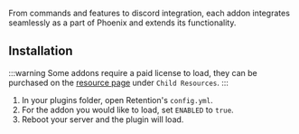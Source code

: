 
From commands and features to discord integration, 
each addon integrates seamlessly as a part of Phoenix and extends its functionality.

## Installation

:::warning
Some addons require a paid license to load, they can be purchased on the
[resource page](https://refinedev.xyz/resources/phoenix.3/) under `Child Resources`.
:::

1. In your plugins folder, open Retention's `config.yml`.
2. For the addon you would like to load, set `ENABLED` to `true`.
3. Reboot your server and the plugin will load.